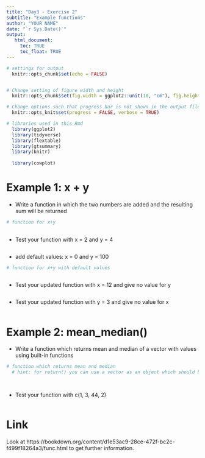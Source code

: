 ---
title: "Day3 - Exercise 2"
subtitle: "Example functions"
author: "YOUR NAME"
date: "`r Sys.Date()`"
output: 
   html_document:
     toc: TRUE
     toc_float: TRUE
---

```{r setup, include = FALSE}
# settings for output
  knitr::opts_chunk$set(echo = FALSE)


# Change setting of figure width and height
  knitr::opts_chunk$set(fig.width = ggplot2::unit(10, "cm"), fig.height = ggplot2::unit(8, "cm"))

# Change options such that progress bar is not shown in the output file <- NEW!!!
  knitr::opts_knit$set(progress = FALSE, verbose = TRUE)

# libraries used in this Rmd
  library(ggplot2)
  library(tidyverse)
  library(flextable)
  library(gtsummary)
  library(knitr)
  
  library(cowplot)
```


# Example 1: x + y
* Write a function in which the two numbers are added and the resulting sum will be returned

```{r,  echo = TRUE, eval = TRUE}
# function for x+y
  
```

* Test your function with x = 2 and y = 4

```{r,  echo = TRUE, eval = TRUE}
  
```

* add default values: x = 0 and y = 100

```{r,  echo = TRUE, eval = TRUE}
# function for x+y with default values 
 
```

* Test your updated function with x = 12 and give no value for y
```{r,  echo = TRUE, eval = TRUE}
  
```

* Test your updated function with y = 3 and give no value for x
```{r,  echo = TRUE, eval = TRUE}
  
```

# Example 2:  mean_median()
* Write a function which returns mean and median of a vector with values using built-in functions
```{r,  echo = TRUE, eval = TRUE}
# function which returns mean and median
  # hint: for return() you can use a vector as an object which should be returned

 
```


* Test your function with c(1, 3, 44, 2)

```{r,  echo = TRUE, eval = TRUE}
 
```


# Link
Look at https://bookdown.org/content/d1e53ac9-28ce-472f-bc2c-f499f18264a3/func.html to get further information.